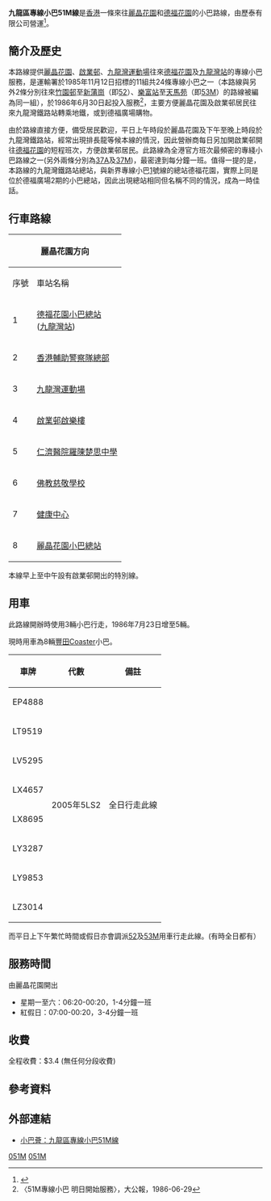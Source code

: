 {{征求近照|2021-05-05}}
{{公共汽車路線基礎資訊
|路線名稱=九龍區專線小巴51M線
|代表圖像=KowloonMinibus51M.JPG
|代表圖像二=
|代表圖像三=
|經營者=歷泰有限公司
|路線用車=[[豐田Coaster|豐田Coaster]]
|路綫資訊=
|起點站=[[麗晶花園|麗晶花園]]
|途經地點=[[九龍灣健康中心|九龍灣健康中心]]、[[啟業邨|啟業邨]]、[[九龍灣運動場|九龍灣運動場]]、[[香港輔助警察隊總部|香港輔助警察隊總部]]
|終點站=[[德福廣場公共運輸交匯處|德福花園]]
|路線性質=
|全程行駛里程=
|全程行車時間=5-10分鐘
|單程行車時間=
|服務時間=
|起點站服務時間=06:20-00:20(尾班車:00：00)
|終點站服務時間=06:20-00:20(尾班車:00：00)
|班次頻率=1-4分
|全程收費=$3.4
|分段收費站點=
|去程分段收費站點=
|回程分段收費站點=
|服務時間以外替代路線=
|主要競爭交通=[[九龍區專線小巴15線|小巴15]][[九龍巴士5D線|巴士5D]]
|備註=
|走線圖=KlnMinibus51M RtMap.png
}}

'''九龍區專線小巴51M線'''是[[香港|香港]]一條來往[[麗晶花園|麗晶花園]]和[[德福廣場公共運輸交匯處|德福花園]]的小巴路線，由歷泰有限公司營運<ref>{{Cite web |url=http://www.681busterminal.com/version2/index.php?fi=a811&id=166&vid=20 |title=681 巴士總站 V2：九龍區專線小巴51M線 |accessdate=2013-03-29 |archive-date=2019-02-21 |archive-url=https://web.archive.org/web/20190221130333/http://www.681busterminal.com/version2/index.php?fi=a811&id=166&vid=20 |dead-url=no }}</ref>。

==簡介及歷史==
本路線提供[[麗晶花園|麗晶花園]]、[[啟業邨|啟業邨]]、[[九龍灣運動場|九龍灣運動場]]往來[[德福花園|德福花園]]及[[九龍灣站|九龍灣站]]的專線小巴服務，是運輸署於1985年11月12日招標的11組共24條專線小巴之一（本路線與另外2條分別往來[[竹園邨|竹園邨]]至[[新蒲崗|新蒲崗]]（即[[九龍區專線小巴52線|52]]）、[[樂富站|樂富站]]至[[天馬苑|天馬苑]]（即[[九龍區專線小巴53M線|53M]]）的路線被編為同一組），於1986年6月30日起投入服務<ref>〈51M專線小巴 明日開始服務〉，大公報，1986-06-29</ref>，主要方便麗晶花園及啟業邨居民往來九龍灣鐵路站轉乘地鐵，或到德福廣場購物。

由於路線直接方便，備受居民歡迎，平日上午時段於麗晶花園及下午至晚上時段於九龍灣鐵路站，經常出現排長龍等候本線的情況，因此營辦商每日另加開啟業邨開往[[德福花園|德福花園]]的短程班次，方便啟業邨居民。此路線為全港官方班次最頻密的專綫小巴路線之一(另外兩條分別為[[九龍區專線小巴37A線|37A]]及[[九龍區專線小巴37M線|37M]])，最密達到每分鐘一班。值得一提的是，本路線的九龍灣鐵路站總站，與新界專線小巴[[新界區專線小巴1線|1]]號線的總站德福花園，實際上同是位於德福廣場2期的小巴總站，因此出現總站相同但名稱不同的情況，成為一時佳話。

==行車路線==
{| class="wikitable" style="text-align: center"
! colspan=3 | 麗晶花園方向 !! colspan=3 | 德福花園方向
|-
! 序號 !! 車站名稱 !! 街道 !! 序號 !! 車站名稱 !! 街道
|-
|1|| colspan="2" |[[德福廣場公共運輸交匯處|德福花園小巴總站]]<BR>([[九龍灣站|九龍灣站]])||1|| colspan="2" |[[麗晶花園|麗晶花園小巴總站]]
|-
|2||[[香港輔助警察隊總部|香港輔助警察隊總部]]||[[宏照道|宏照道]]||2||[[九龍灣健康中心|九龍灣健康中心]]||[[啟仁街|啟仁街]]
|-
|3||[[九龍灣運動場|九龍灣運動場]]|| rowspan="2" |[[啟樂街|啟樂街]]||3||[[佛教慈敬學校|佛教慈敬學校]]|| rowspan="3" |[[啟禮道|啟禮道]]
|-
|4||[[啟業邨|啟業邨啟樂樓]]||4||[[啟業邨|啟業邨啟樂樓]]
|-
|5||[[仁濟醫院羅陳楚思中學|仁濟醫院羅陳楚思中學]]|| rowspan="2" |[[啟禮道|啟禮道]]||5||[[九龍灣運動場|九龍灣運動場]]
|-
|6||[[佛教慈敬學校|佛教慈敬學校]]||6|| colspan="2" |[[德福廣場公共運輸交匯處|德福花園小巴總站]]<BR>([[九龍灣站|九龍灣站]])
|-
|7||[[九龍灣健康中心|健康中心]]||[[啟仁街|啟仁街]]|| colspan="3" rowspan="2" |
|-
|8|| colspan="2" |[[麗晶花園|麗晶花園小巴總站]]
|}

本線早上至中午設有啟業邨開出的特別線。

==用車==
此路線開辦時使用3輛小巴行走，1986年7月23日增至5輛。

現時用車為8輛[[豐田Coaster|豐田Coaster]]小巴。
{| class="wikitable mw-collapsible mw-collapsed" style="text-align:center"
!車牌
!代數
!備註
|-
|EP4888
|rowspan=8|2005年5LS2
|rowspan=8|全日行走此線
|-
|LT9519
|-
|LV5295
|-
|LX4657
|-
|LX8695
|-
|LY3287
|-
|LY9853
|-
|LZ3014
|}
而平日上下午繁忙時間或假日亦會調派[[九龍區專線小巴52線|52]]及[[九龍區專線小巴53M線|53M]]用車行走此線。(有時全日都有）

==服務時間==
由麗晶花園開出
*星期一至六：06:20-00:20，1-4分鐘一班
*紅假日：07:00-00:20，3-4分鐘一班

==收費==
全程收費：$3.4 (無任何分段收費)

==參考資料==
<references/>

==外部連結==
*[http://www.16seats.net/chi/gmb/gk_51m.html 小巴薈：九龍區專線小巴51M線] {{Wayback|url=http://www.16seats.net/chi/gmb/gk_51m.html |date=20200716032711 }}

{{觀塘區小巴路線列表}}

[[Category:觀塘區小巴路線|051M]]
[[Category:九龍區小巴路線|051M]]